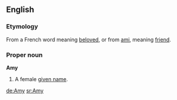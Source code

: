 ==English==

===Etymology===
From a French word meaning [[beloved]], or from [[ami]], meaning [[friend]].

===Proper noun===
'''Amy'''
#{{given name|female|from French|}} A female [[given name]].

[[de:Amy]]
[[sr:Amy]]